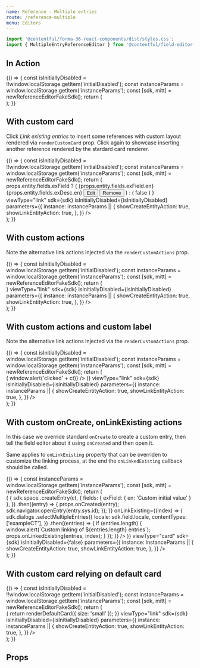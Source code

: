 ```yaml
---
name: Reference - Multiple entries
route: /reference-multiple
menu: Editors
---
```



<Readme />

```jsx
import '@contentful/forma-36-react-components/dist/styles.css';
import { MultipleEntryReferenceEditor } from '@contentful/field-editor-reference';
```


## In Action

<Playground>
  {() => {
    const isInitiallyDisabled = !!window.localStorage.getItem('initialDisabled');
    const instanceParams = window.localStorage.getItem('instanceParams');
    const [sdk, mitt] = newReferenceEditorFakeSdk();
    return (
      <div>
        <MultipleEntryReferenceEditor
          viewType="link"
          sdk={sdk}
          isInitiallyDisabled={isInitiallyDisabled}
          parameters={{
            instance: instanceParams || {
              showCreateEntityAction: true,
              showLinkEntityAction: true,
            },
          }}
        />
        <ActionsPlayground mitt={mitt} />
      </div>
    );
  }}
</Playground>

## With custom card

Click _Link existing entries_ to insert some references with custom layout rendered via `renderCustomCard` prop. Click again to showcase inserting
another reference rendered by the stardard card renderer.

<Playground>
  {() => {
    const isInitiallyDisabled = !!window.localStorage.getItem('initialDisabled');
    const instanceParams = window.localStorage.getItem('instanceParams');
    const [sdk, mitt] = newReferenceEditorFakeSdk();
    return (
      <div data-test-id="multiple-references-editor-custom-cards-integration-test">
        <MultipleEntryReferenceEditor
          renderCustomCard={(props) =>
            props.entity.fields.exField ? (
              <Card testId="custom-card">
                <Heading>{props.entity.fields.exField.en}</Heading>
                <Paragraph>{props.entity.fields.exDesc.en}</Paragraph>
                <Button onClick={props.onEdit} style={{ marginRight: '10px' }}>
                  Edit
                </Button>
                <Button onClick={props.onRemove}>Remove</Button>
              </Card>
            ) : (
              false
            )
          }
          viewType="link"
          sdk={sdk}
          isInitiallyDisabled={isInitiallyDisabled}
          parameters={{
            instance: instanceParams || {
              showCreateEntityAction: true,
              showLinkEntityAction: true,
            },
          }}
        />
        <ActionsPlayground mitt={mitt} />
      </div>
    );
  }}
</Playground>

## With custom actions

Note the alternative link actions injected via the `renderCustomActions` prop.

<Playground>
  {() => {
    const isInitiallyDisabled = window.localStorage.getItem('initialDisabled');
    const instanceParams = window.localStorage.getItem('instanceParams');
    const [sdk, mitt] = newReferenceEditorFakeSdk();
    return (
      <div>
        <MultipleEntryReferenceEditor
          renderCustomActions={(props) => <CombinedLinkActions {...props} />}
          viewType="link"
          sdk={sdk}
          isInitiallyDisabled={isInitiallyDisabled}
          parameters={{
            instance: instanceParams || {
              showCreateEntityAction: true,
              showLinkEntityAction: true,
            },
          }}
        />
        <ActionsPlayground mitt={mitt} />
      </div>
    );
  }}
</Playground>

## With custom actions and custom label

Note the alternative link actions injected via the `renderCustomActions` prop.

<Playground>
  {() => {
    const isInitiallyDisabled = window.localStorage.getItem('initialDisabled');
    const instanceParams = window.localStorage.getItem('instanceParams');
    const [sdk, mitt] = newReferenceEditorFakeSdk();
    return (
      <div>
        <MultipleEntryReferenceEditor
          renderCustomActions={(props) => (
            <CombinedLinkActions
              {...props}
              combinedActionsLabel="My custom label"
              onCreate={(ct) => window.alert('clicked' + ct)}
            />
          )}
          viewType="link"
          sdk={sdk}
          isInitiallyDisabled={isInitiallyDisabled}
          parameters={{
            instance: instanceParams || {
              showCreateEntityAction: true,
              showLinkEntityAction: true,
            },
          }}
        />
        <ActionsPlayground mitt={mitt} />
      </div>
    );
  }}
</Playground>

## With custom onCreate, onLinkExisting actions

In this case we override standard `onCreate` to create a custom entry, then tell the field editor about it using `onCreated` and then open it.

Same applies to `onLinkExisting` property that can be overriden to customize the linking process, at the end the `onLinkedExisting` callback should be called.

<Playground>
  {() => {
    const instanceParams = window.localStorage.getItem('instanceParams');
    const [sdk, mitt] = newReferenceEditorFakeSdk();
    return (
      <div data-test-id="custom-card-using-default">
        <MultipleEntryReferenceEditor
          renderCustomActions={(props) => (
            <CombinedLinkActions
              {...props}
              onCreate={(ct) => {
                sdk.space
                  .createEntry(ct, {
                    fields: { exField: { en: 'Custom initial value' } },
                  })
                  .then((entry) => {
                    props.onCreated(entry);
                    sdk.navigator.openEntry(entry.sys.id);
                  });
              }}
              onLinkExisting={(index) => {
                sdk.dialogs
                  .selectMultipleEntries({
                    locale: sdk.field.locale,
                    contentTypes: ['exampleCT'],
                  })
                  .then((entries) => {
                    if (entries.length) {
                      window.alert(`Custom linking of ${entries.length} entries`);
                      props.onLinkedExisting(entries, index);
                    }
                  });
              }}
            />
          )}
          viewType="card"
          sdk={sdk}
          isInitiallyDisabled={false}
          parameters={{
            instance: instanceParams || {
              showCreateEntityAction: true,
              showLinkEntityAction: true,
            },
          }}
        />
        <ActionsPlayground mitt={mitt} />
      </div>
    );
  }}
</Playground>

## With custom card relying on default card

<Playground>
  {() => {
    const isInitiallyDisabled = !!window.localStorage.getItem('initialDisabled');
    const instanceParams = window.localStorage.getItem('instanceParams');
    const [sdk, mitt] = newReferenceEditorFakeSdk();
    return (
      <div data-test-id="multiple-references-editor-custom-cards-with-default-integration-test">
        <MultipleEntryReferenceEditor
          renderCustomCard={(props, _, renderDefaultCard) => {
            return renderDefaultCard({ size: 'small' });
          }}
          viewType="link"
          sdk={sdk}
          isInitiallyDisabled={isInitiallyDisabled}
          parameters={{
            instance: instanceParams || {
              showCreateEntityAction: true,
              showLinkEntityAction: true,
            },
          }}
        />
        <ActionsPlayground mitt={mitt} />
      </div>
    );
  }}
</Playground>

## Props

<Props of={MultipleEntryReferenceEditor} />
